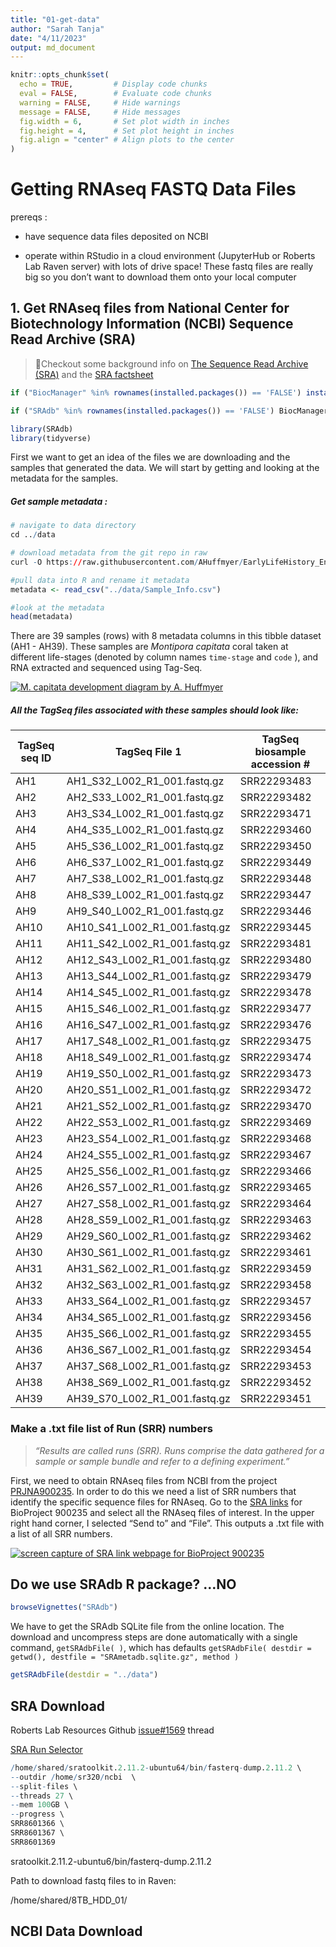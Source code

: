 ```yaml
---
title: "01-get-data"
author: "Sarah Tanja"
date: "4/11/2023"
output: md_document
---
```


```r
knitr::opts_chunk$set(
  echo = TRUE,         # Display code chunks
  eval = FALSE,        # Evaluate code chunks
  warning = FALSE,     # Hide warnings
  message = FALSE,     # Hide messages
  fig.width = 6,       # Set plot width in inches
  fig.height = 4,      # Set plot height in inches
  fig.align = "center" # Align plots to the center
)
```

# Getting RNAseq FASTQ Data Files

prereqs :

-   have sequence data files deposited on NCBI

-   operate within RStudio in a cloud environment (JupyterHub or Roberts Lab Raven server) with lots of drive space! These fastq files are really big so you don't want to download them onto your local computer

## 1. Get RNAseq files from National Center for Biotechnology Information (NCBI) Sequence Read Archive (SRA)

> 👀Checkout some background info on [The Sequence Read Archive (SRA)](https://linsalrob.github.io/ComputationalGenomicsManual/Databases/SRA.html#:~:text=A%20Study%20(SRP)%20has%20one,want%20to%20download%20from%20NCBI.) and the [SRA factsheet](https://www.ncbi.nlm.nih.gov/core/assets/sra/files/Factsheet_SRA.pdf)

```r
if ("BiocManager" %in% rownames(installed.packages()) == 'FALSE') install.packages("BiocManager") 

if ("SRAdb" %in% rownames(installed.packages()) == 'FALSE') BiocManager::install("SRAdb")
```

```r
library(SRAdb)
library(tidyverse)
```

First we want to get an idea of the files we are downloading and the samples that generated the data. We will start by getting and looking at the metadata for the samples.

##### Get sample metadata :

```r
# navigate to data directory
cd ../data

# download metadata from the git repo in raw
curl -O https://raw.githubusercontent.com/AHuffmyer/EarlyLifeHistory_Energetics/master/Mcap2020/Data/TagSeq/Sample_Info.csv

```

```r
#pull data into R and rename it metadata 
metadata <- read_csv("../data/Sample_Info.csv")
```

```r
#look at the metadata
head(metadata)
```

There are 39 samples (rows) with 8 metadata columns in this tibble dataset (AH1 - AH39). These samples are *Montipora capitata* coral taken at different life-stages (denoted by column names `time-stage` and `code` ), and RNA extracted and sequenced using Tag-Seq.

[![M. capitata development diagram by A. Huffmyer](https://user-images.githubusercontent.com/32178010/211181816-cf21abb7-7038-4f86-9aca-3ca326a958ce.png)](https://github.com/AHuffmyer/EarlyLifeHistory_Energetics)

##### All the TagSeq files associated with these samples should look like:

| **TagSeq seq ID** | **TagSeq File 1**             | **TagSeq biosample accession \#** |
|-------------------|-------------------------------|-----------------------------------|
| AH1               | AH1_S32_L002_R1_001.fastq.gz  | SRR22293483                       |
| AH2               | AH2_S33_L002_R1_001.fastq.gz  | SRR22293482                       |
| AH3               | AH3_S34_L002_R1_001.fastq.gz  | SRR22293471                       |
| AH4               | AH4_S35_L002_R1_001.fastq.gz  | SRR22293460                       |
| AH5               | AH5_S36_L002_R1_001.fastq.gz  | SRR22293450                       |
| AH6               | AH6_S37_L002_R1_001.fastq.gz  | SRR22293449                       |
| AH7               | AH7_S38_L002_R1_001.fastq.gz  | SRR22293448                       |
| AH8               | AH8_S39_L002_R1_001.fastq.gz  | SRR22293447                       |
| AH9               | AH9_S40_L002_R1_001.fastq.gz  | SRR22293446                       |
| AH10              | AH10_S41_L002_R1_001.fastq.gz | SRR22293445                       |
| AH11              | AH11_S42_L002_R1_001.fastq.gz | SRR22293481                       |
| AH12              | AH12_S43_L002_R1_001.fastq.gz | SRR22293480                       |
| AH13              | AH13_S44_L002_R1_001.fastq.gz | SRR22293479                       |
| AH14              | AH14_S45_L002_R1_001.fastq.gz | SRR22293478                       |
| AH15              | AH15_S46_L002_R1_001.fastq.gz | SRR22293477                       |
| AH16              | AH16_S47_L002_R1_001.fastq.gz | SRR22293476                       |
| AH17              | AH17_S48_L002_R1_001.fastq.gz | SRR22293475                       |
| AH18              | AH18_S49_L002_R1_001.fastq.gz | SRR22293474                       |
| AH19              | AH19_S50_L002_R1_001.fastq.gz | SRR22293473                       |
| AH20              | AH20_S51_L002_R1_001.fastq.gz | SRR22293472                       |
| AH21              | AH21_S52_L002_R1_001.fastq.gz | SRR22293470                       |
| AH22              | AH22_S53_L002_R1_001.fastq.gz | SRR22293469                       |
| AH23              | AH23_S54_L002_R1_001.fastq.gz | SRR22293468                       |
| AH24              | AH24_S55_L002_R1_001.fastq.gz | SRR22293467                       |
| AH25              | AH25_S56_L002_R1_001.fastq.gz | SRR22293466                       |
| AH26              | AH26_S57_L002_R1_001.fastq.gz | SRR22293465                       |
| AH27              | AH27_S58_L002_R1_001.fastq.gz | SRR22293464                       |
| AH28              | AH28_S59_L002_R1_001.fastq.gz | SRR22293463                       |
| AH29              | AH29_S60_L002_R1_001.fastq.gz | SRR22293462                       |
| AH30              | AH30_S61_L002_R1_001.fastq.gz | SRR22293461                       |
| AH31              | AH31_S62_L002_R1_001.fastq.gz | SRR22293459                       |
| AH32              | AH32_S63_L002_R1_001.fastq.gz | SRR22293458                       |
| AH33              | AH33_S64_L002_R1_001.fastq.gz | SRR22293457                       |
| AH34              | AH34_S65_L002_R1_001.fastq.gz | SRR22293456                       |
| AH35              | AH35_S66_L002_R1_001.fastq.gz | SRR22293455                       |
| AH36              | AH36_S67_L002_R1_001.fastq.gz | SRR22293454                       |
| AH37              | AH37_S68_L002_R1_001.fastq.gz | SRR22293453                       |
| AH38              | AH38_S69_L002_R1_001.fastq.gz | SRR22293452                       |
| AH39              | AH39_S70_L002_R1_001.fastq.gz | SRR22293451                       |

### Make a .txt file list of Run (SRR) numbers

> *"Results are called runs (SRR). Runs comprise the data gathered for a sample or sample bundle and refer to a defining experiment."*

First, we need to obtain RNAseq files from NCBI from the project [PRJNA900235](https://www.ncbi.nlm.nih.gov/bioproject/?term=PRJNA900235). In order to do this we need a list of SRR numbers that identify the specific sequence files for RNAseq. Go to the [SRA links](https://www.ncbi.nlm.nih.gov/sra?LinkName=bioproject_sra_all&from_uid=900235) for BioProject 900235 and select all the RNAseq files of interest. In the upper right hand corner, I selected "Send to" and "File". This outputs a .txt file with a list of all SRR numbers.

[![screen capture of SRA link webpage for BioProject 900235](images/ncbi-sra-links.png)](https://www.ncbi.nlm.nih.gov/sra?LinkName=bioproject_sra_all&from_uid=900235)

## Do we use SRAdb R package? ...NO

```r
browseVignettes("SRAdb")
```

We have to get the SRAdb SQLite file from the online location. The download and uncompress steps are done automatically with a single command, `getSRAdbFile( )`, which has defaults `getSRAdbFile( destdir = getwd(), destfile = "SRAmetadb.sqlite.gz", method )`

```r
getSRAdbFile(destdir = "../data")
```

## SRA Download

Roberts Lab Resources Github [issue#1569](https://github.com/RobertsLab/resources/issues/1569) thread

[SRA Run Selector](https://www.ncbi.nlm.nih.gov/Traces/study/?query_key=9&WebEnv=MCID_64358c3e49f6486f57b185c1&o=acc_s%3Aa)

```r
/home/shared/sratoolkit.2.11.2-ubuntu64/bin/fasterq-dump.2.11.2 \
--outdir /home/sr320/ncbi  \
--split-files \
--threads 27 \
--mem 100GB \
--progress \
SRR8601366 \
SRR8601367 \
SRR8601369
```

sratoolkit.2.11.2-ubuntu6/bin/fasterq-dump.2.11.2

Path to download fastq files to in Raven:

/home/shared/8TB_HDD_01/

## NCBI Data Download
